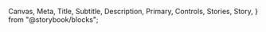   Canvas,
  Meta,
  Title,
  Subtitle,
  Description,
  Primary,
  Controls,
  Stories,
  Story,
} from "@storybook/blocks";


<Meta of={StepTrackerStories} />
<Title />

`import { StepTracker } from '@nds_core/nds'`

### PROPS & METHODS

<Controls />

As the user progresses through the steps, tell `StepTracker` which step is active with the `current` prop. `StepTracker`
will indicate both the active step and the completed steps.

`StepTracker` adjusts to accommodate smaller screens by hiding the labels, displaying only a summary. Resize your browser
window to see this behavior.

**Note** this component is not interactive, so the user cannot use it to navigate through the steps. The application will
need to provide its own navigation mechanism and state control. `StepTracker` also does not prevent the current step
from reaching integers beyond the number of steps provided; the application must prevent negative or exceeding
steps from being reached by the customer.

<Canvas of={StepTrackerStories.Usage} />
